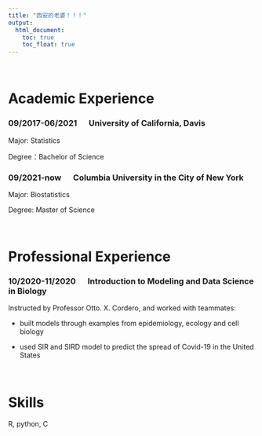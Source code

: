 ```yaml
---
title: "西安的老婆！！！"
output: 
  html_document:
    toc: true
    toc_float: true
---
```


<br/>

# Academic Experience

### 09/2017-06/2021 &emsp; University of California, Davis

Major: Statistics   

Degree：Bachelor of Science 

### 09/2021-now &emsp; Columbia University in the City of New York

Major: Biostatistics

Degree: Master of Science

<br/>

# Professional Experience

### 10/2020-11/2020 &emsp; Introduction to Modeling and Data Science in Biology

Instructed by Professor Otto. X. Cordero, and worked with teammates:

* built models through examples from epidemiology, ecology and cell biology

* used SIR and SIRD model to predict the spread of Covid-19 in the United States

<br/>

# Skills

R, python, C
